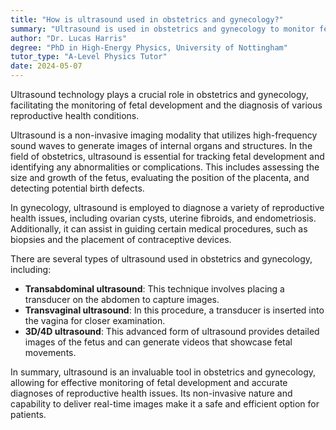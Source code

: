 ```yaml
---
title: "How is ultrasound used in obstetrics and gynecology?"
summary: "Ultrasound is used in obstetrics and gynecology to monitor fetal development and diagnose reproductive health issues."
author: "Dr. Lucas Harris"
degree: "PhD in High-Energy Physics, University of Nottingham"
tutor_type: "A-Level Physics Tutor"
date: 2024-05-07
---
```


Ultrasound technology plays a crucial role in obstetrics and gynecology, facilitating the monitoring of fetal development and the diagnosis of various reproductive health conditions.

Ultrasound is a non-invasive imaging modality that utilizes high-frequency sound waves to generate images of internal organs and structures. In the field of obstetrics, ultrasound is essential for tracking fetal development and identifying any abnormalities or complications. This includes assessing the size and growth of the fetus, evaluating the position of the placenta, and detecting potential birth defects.

In gynecology, ultrasound is employed to diagnose a variety of reproductive health issues, including ovarian cysts, uterine fibroids, and endometriosis. Additionally, it can assist in guiding certain medical procedures, such as biopsies and the placement of contraceptive devices.

There are several types of ultrasound used in obstetrics and gynecology, including:

- **Transabdominal ultrasound**: This technique involves placing a transducer on the abdomen to capture images.
- **Transvaginal ultrasound**: In this procedure, a transducer is inserted into the vagina for closer examination.
- **3D/4D ultrasound**: This advanced form of ultrasound provides detailed images of the fetus and can generate videos that showcase fetal movements.

In summary, ultrasound is an invaluable tool in obstetrics and gynecology, allowing for effective monitoring of fetal development and accurate diagnoses of reproductive health issues. Its non-invasive nature and capability to deliver real-time images make it a safe and efficient option for patients.
    